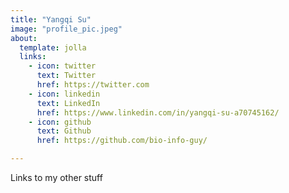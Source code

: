 ```yaml
---
title: "Yangqi Su"
image: "profile_pic.jpeg"
about:
  template: jolla
  links:
    - icon: twitter
      text: Twitter
      href: https://twitter.com
    - icon: linkedin
      text: LinkedIn
      href: https://www.linkedin.com/in/yangqi-su-a70745162/
    - icon: github
      text: Github
      href: https://github.com/bio-info-guy/

---
```


Links to my other stuff
